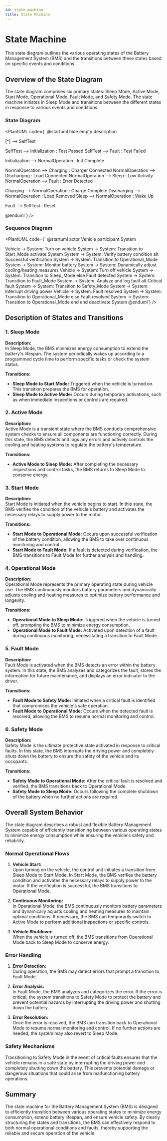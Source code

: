 ```yaml
---
id: state_machine
title: State Machine
---
```



# State Machine

This state diagram outlines the various operating states of the Battery Management System (BMS) and the transitions between these states based on specific events and conditions.

## Overview of the State Diagram

The state diagram comprises six primary states: Sleep Mode, Active Mode, Start Mode, Operational Mode, Fault Mode, and Safety Mode. The state machine initiates in Sleep Mode and transitions between the different states in response to various events and conditions.

### State Diagram

<PlantUML code={`
@startuml
hide empty description

[*] --> SelfTest

SelfTest --> Initialization : Test Passed
SelfTest --> Fault : Test Failed

Initialization --> NormalOperation : Init Complete

NormalOperation --> Charging : Charger Connected
NormalOperation --> Discharging : Load Connected
NormalOperation --> Sleep : Low Activity
NormalOperation --> Fault : Error Detected

Charging --> NormalOperation : Charge Complete
Discharging --> NormalOperation : Load Removed
Sleep --> NormalOperation : Wake Up

Fault --> SelfTest : Reset

@enduml`} />

### Sequence Diagram

<PlantUML code={`
@startuml
actor Vehicle
participant System

Vehicle -> System: Turn on vehicle
System -> System: Transition to Start_Mode
activate System
System -> System: Verify battery condition
alt Successful verification
    System -> System: Transition to Operational_Mode
    System -> System: Monitor battery
    System -> System: Dynamically adjust cooling/heating measures
    Vehicle -> System: Turn off vehicle
    System -> System: Transition to Sleep_Mode
else Fault detected
    System -> System: Transition to Fault_Mode
    System -> System: Analyze and log fault
    alt Critical fault
        System -> System: Transition to Safety_Mode
        System -> System: Interrupt driving power
        Vehicle -> System: Fault resolved
        System -> System: Transition to Operational_Mode
    else Fault resolved
        System -> System: Transition to Operational_Mode
    end
end
deactivate System
@enduml`} />

## Description of States and Transitions

### 1. Sleep Mode

**Description:**  
In Sleep Mode, the BMS minimizes energy consumption to extend the battery's lifespan. The system periodically wakes up according to a programmed cycle time to perform specific tasks or check the system status.

**Transitions:**
- **Sleep Mode to Start Mode:** Triggered when the vehicle is turned on. This transition prepares the BMS for operation.
- **Sleep Mode to Active Mode:** Occurs during temporary activations, such as when immediate inspections or controls are required.

### 2. Active Mode

**Description:**  
Active Mode is a transient state where the BMS conducts comprehensive system checks to ensure all components are functioning correctly. During this state, the BMS detects and logs any errors and actively controls the cooling and heating systems to regulate the battery's temperature.

**Transitions:**
- **Active Mode to Sleep Mode:** After completing the necessary inspections and control tasks, the BMS returns to Sleep Mode to conserve energy.

### 3. Start Mode

**Description:**  
Start Mode is initiated when the vehicle begins to start. In this state, the BMS verifies the condition of the vehicle's battery and activates the necessary relays to supply power to the motor.

**Transitions:**
- **Start Mode to Operational Mode:** Occurs upon successful verification of the battery condition, allowing the BMS to take over continuous monitoring and control.
- **Start Mode to Fault Mode:** If a fault is detected during verification, the BMS transitions to Fault Mode for further analysis and handling.

### 4. Operational Mode

**Description:**  
Operational Mode represents the primary operating state during vehicle use. The BMS continuously monitors battery parameters and dynamically adjusts cooling and heating measures to optimize battery performance and longevity.

**Transitions:**
- **Operational Mode to Sleep Mode:** Triggered when the vehicle is turned off, prompting the BMS to minimize energy consumption.
- **Operational Mode to Fault Mode:** Activated upon detection of a fault during continuous monitoring, necessitating a transition to Fault Mode.

### 5. Fault Mode

**Description:**  
Fault Mode is activated when the BMS detects an error within the battery system. In this state, the BMS analyzes and categorizes the fault, stores the information for future maintenance, and displays an error indicator to the driver.

**Transitions:**
- **Fault Mode to Safety Mode:** Initiated when a critical fault is identified that compromises the vehicle's safe operation.
- **Fault Mode to Operational Mode:** Occurs when the detected fault is resolved, allowing the BMS to resume normal monitoring and control.

### 6. Safety Mode

**Description:**  
Safety Mode is the ultimate protective state activated in response to critical faults. In this state, the BMS interrupts the driving power and completely shuts down the battery to ensure the safety of the vehicle and its occupants.

**Transitions:**
- **Safety Mode to Operational Mode:** After the critical fault is resolved and verified, the BMS transitions back to Operational Mode.
- **Safety Mode to Sleep Mode:** Occurs following the complete shutdown of the battery when no further actions are required.

## Overall System Behavior

The state diagram describes a robust and flexible Battery Management System capable of efficiently transitioning between various operating states to minimize energy consumption while ensuring the vehicle's safety and reliability.

### Normal Operational Flows

1. **Vehicle Start:**  
   Upon turning on the vehicle, the control unit initiates a transition from Sleep Mode to Start Mode. In Start Mode, the BMS verifies the battery condition and activates the necessary relays to supply power to the motor. If the verification is successful, the BMS transitions to Operational Mode.

2. **Continuous Monitoring:**  
   In Operational Mode, the BMS continuously monitors battery parameters and dynamically adjusts cooling and heating measures to maintain optimal conditions. If necessary, the BMS can temporarily switch to Active Mode to perform additional inspections or specific controls.

3. **Vehicle Shutdown:**  
   When the vehicle is turned off, the BMS transitions from Operational Mode back to Sleep Mode to conserve energy.

### Error Handling

1. **Error Detection:**  
   During operation, the BMS may detect errors that prompt a transition to Fault Mode.

2. **Error Analysis:**  
   In Fault Mode, the BMS analyzes and categorizes the error. If the error is critical, the system transitions to Safety Mode to protect the battery and prevent potential hazards by interrupting the driving power and shutting down the battery.

3. **Error Resolution:**  
   Once the error is resolved, the BMS can transition back to Operational Mode to resume normal monitoring and control. If no further actions are needed, the system may also revert to Sleep Mode.

### Safety Mechanisms

Transitioning to Safety Mode in the event of critical faults ensures that the vehicle remains in a safe state by interrupting the driving power and completely shutting down the battery. This prevents potential damage or dangerous situations that could arise from malfunctioning battery operations.

## Summary

The state machine for the Battery Management System (BMS) is designed to efficiently transition between various operating states to minimize energy consumption, extend battery lifespan, and ensure vehicle safety. By clearly structuring the states and transitions, the BMS can effectively respond to both normal operational conditions and faults, thereby supporting the reliable and secure operation of the vehicle.

